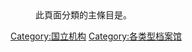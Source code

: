 :此頁面分類的主條目是'''{{link-en|國家檔案館|National archives}}'''。<!--{{Catmore|}}-->


[[Category:国立机构|Category:国立机构]]
[[Category:各类型档案馆|Category:各类型档案馆]]